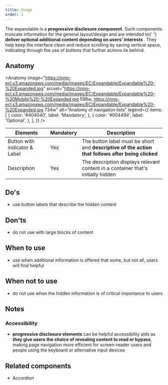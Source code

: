 ```yaml
---
title: Usage
order: 1
---
```



<Paragraph size="lead">
  The expandable is a <strong>progressive disclosure component</strong>. Such
  components truncate information for the general layout/design and are intended
  to{' '}
  <strong>
    deliver optional additional content depending on users' interests
  </strong>
  . They help keep the interface clean and reduce scrolling by saving vertical space,
  indicating through the use of buttons that further actions lie behind.
</Paragraph>

## Anatomy

<Anatomy
  image="https://inno-ecl.s3.amazonaws.com/media/images/EC/Expandable/Expandable%20-%20Expanded.jpg"
  srcset="https://inno-ecl.s3.amazonaws.com/media/images/EC/Expandable/Expandable%20-%20Mobile%20-%20Expanded.jpg 598w, https://inno-ecl.s3.amazonaws.com/media/images/EC/Expandable/Expandable%20-%20Expanded.jpg 734w"
  alt="Anatomy of navigation lists"
  legend={{
    items: [
      {
        color: '#404040',
        label: 'Mandatory',
      },
      {
        color: '#004494',
        label: 'Optional',
      },
    ],
  }}
/>

| Elements                      | Mandatory | Description                                                                                                    |
| ----------------------------- | --------- | -------------------------------------------------------------------------------------------------------------- |
| Button with indicator & Label | Yes       | The button label must be short and <strong>descriptive of the action that follows after being clicked</strong> |
| Description                   | Yes       | The description displays relevant content in a container that's initially hidden                               |

## Do's

- use button labels that describe the hidden content

## Don'ts

- do not use with large blocks of content

## When to use

- use when additional information is offered that some, but not all, users will find helpful

## When not to use

- do not use when the hidden information is of critical importance to users

## Notes

### Accessibility

- **progressive disclosure elements** can be helpful accessibility aids as **they give users the choice of revealing content to read or bypass**, making page navigation more efficient for screen-reader users and people using the keyboard or alternative input devices

## Related components

- <Link to="/eu/components/accordion/usage/">Accordion</Link>
